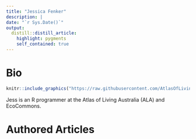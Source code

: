 ```yaml
---
title: "Jessica Fenker"
description: |
date: "`r Sys.Date()`"
output: 
  distill::distill_article:
    highlight: pygments
    self_contained: true
---
```




# Bio

:::float-image

```r
knitr::include_graphics("https://raw.githubusercontent.com/AtlasOfLivingAustralia/SDS_website/main/images/jess.jpg")
```

Jess is an R programmer at the Atlas of Living Australia (ALA) and EcoCommons.
:::



# Authored Articles

